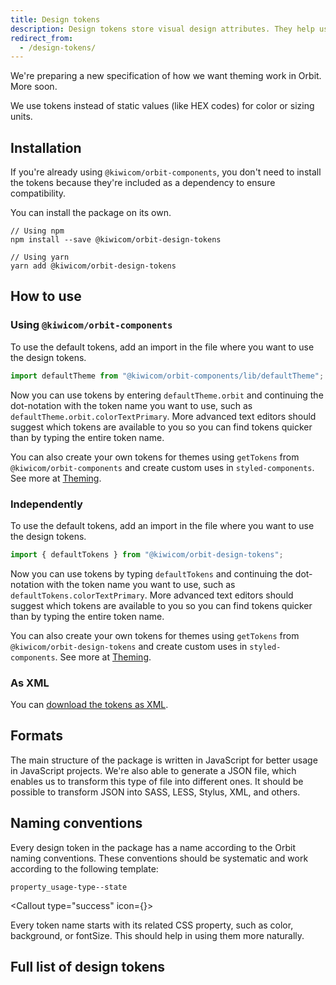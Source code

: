 ```yaml
---
title: Design tokens
description: Design tokens store visual design attributes. They help us make our UI more consistent and support custom themes.
redirect_from:
  - /design-tokens/
---
```




<Callout type="warning" title="Design tokens and theming is still a work in progress." >

We're preparing a new specification of how we want theming work in Orbit. More soon.

</Callout>

We use tokens instead of static values (like HEX codes) for color or sizing units.

## Installation

If you're already using `@kiwicom/orbit-components`,
you don't need to install the tokens because they're included as a dependency to ensure compatibility.

You can install the package on its own.

```shell
// Using npm
npm install --save @kiwicom/orbit-design-tokens

// Using yarn
yarn add @kiwicom/orbit-design-tokens
```

## How to use

### Using `@kiwicom/orbit-components`

To use the default tokens, add an import in the file where you want to use the design tokens.

```js
import defaultTheme from "@kiwicom/orbit-components/lib/defaultTheme";
```

Now you can use tokens by entering `defaultTheme.orbit`
and continuing the dot-notation with the token name you want to use,
such as `defaultTheme.orbit.colorTextPrimary`.
More advanced text editors should suggest which tokens are available to you
so you can find tokens quicker than by typing the entire token name.

You can also create your own tokens for themes using `getTokens` from `@kiwicom/orbit-components`
and create custom uses in `styled-components`.
See more at [Theming](/foundation/color/theming/).

### Independently

To use the default tokens, add an import in the file where you want to use the design tokens.

```js
import { defaultTokens } from "@kiwicom/orbit-design-tokens";
```

Now you can use tokens by typing `defaultTokens`
and continuing the dot-notation with the token name you want to use,
such as `defaultTokens.colorTextPrimary`.
More advanced text editors should suggest which tokens are available to you
so you can find tokens quicker than by typing the entire token name.

You can also create your own tokens for themes
using `getTokens` from `@kiwicom/orbit-design-tokens`
and create custom uses in `styled-components`.
See more at [Theming](/foundation/color/theming/).

### As XML

You can [download the tokens as XML](https://unpkg.com/@kiwicom/orbit-design-tokens/lib/index.xml).

## Formats

The main structure of the package is written in JavaScript for better usage in JavaScript projects.
We're also able to generate a JSON file,
which enables us to transform this type of file into different ones.
It should be possible to transform JSON into SASS, LESS, Stylus, XML, and others.

## Naming conventions

Every design token in the package has a name according to the Orbit naming conventions.
These conventions should be systematic and work according to the following template:

`property_usage-type--state`

<Callout type="success" icon={<Tips />}>

Every token name starts with its related CSS property, such as color, background, or fontSize.
This should help in using them more naturally.

</Callout>

## Full list of design tokens

<DesignTokensList />
